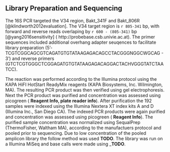 

## Library Preparation and Sequencing 
The 16S PCR targeted the V34 region, Bakt_341F and Bakt_806R [@klindworth2012evaluation]. 
The V34 target region is `r 805-341` bp, with forward and reverse reads overlaping by `r 600 - (805-341)` bp [@yang2016sensitivity] ( http://probebase.csb.univie.ac.at). 
The primer sequences included additional overhang adapter seuqences to facilitate library preparation (5'- TCGTCGGCAGCGTCAGATGTGTATAAGAGACAGCCTACGGGNGGCWGCAG - 3') and reverse primers (GTCTCGTGGGCTCGGAGATGTGTATAAGAGACAGGACTACHVGGGTATCTAATCC). 

The reaction was performed according to the Illumina protocol using the KAPA HiFI HotStart ReadyMix reagents (KAPA Biosystems, Inc. Wilmington, MA). 
The resulting PCR product was then verified using gel electrophoresis. 
Next the PCR product was purified and concentration was assessed using picogreen ( __Reagent Info, plate reader info__). 
After purification the 192 samples were indexed using the Illumina Nextera XT index kits A and D (Illumina Inc., San Diego CA). 
The indexed PCR products were again purified and concentration was assessed using picogreen ( __Reagent Info__). 
The purified sample concentration was normalized using SequalPrep (ThermoFisher, Waltham MA), according to the manufactuers protocol and pooled prior to sequencing. 
Due to low concentration of the pooled amplicon library the follow method was used __TODO__. 
The library was run on a Illumina MiSeq and base calls were made using ___TODO__.
